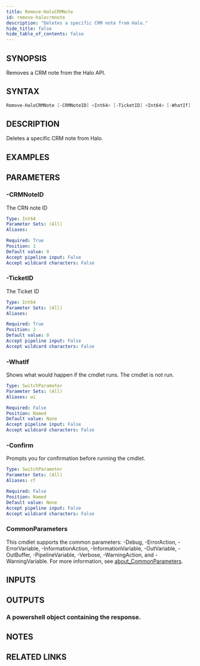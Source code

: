 ```yaml
---
title: Remove-HaloCRMNote
id: remove-halocrmnote
description: "Deletes a specific CRM note from Halo."
hide_title: false
hide_table_of_contents: false
---
```


## SYNOPSIS

Removes a CRM note from the Halo API.

## SYNTAX

```powershell
Remove-HaloCRMNote [-CRMNoteID] <Int64> [-TicketID] <Int64> [-WhatIf] [-Confirm] [<CommonParameters>]
```

## DESCRIPTION

Deletes a specific CRM note from Halo.

## EXAMPLES

## PARAMETERS

### -CRMNoteID

The CRN note ID

```yaml
Type: Int64
Parameter Sets: (All)
Aliases:

Required: True
Position: 1
Default value: 0
Accept pipeline input: False
Accept wildcard characters: False
```

### -TicketID

The Ticket ID

```yaml
Type: Int64
Parameter Sets: (All)
Aliases:

Required: True
Position: 2
Default value: 0
Accept pipeline input: False
Accept wildcard characters: False
```

### -WhatIf

Shows what would happen if the cmdlet runs.
The cmdlet is not run.

```yaml
Type: SwitchParameter
Parameter Sets: (All)
Aliases: wi

Required: False
Position: Named
Default value: None
Accept pipeline input: False
Accept wildcard characters: False
```

### -Confirm

Prompts you for confirmation before running the cmdlet.

```yaml
Type: SwitchParameter
Parameter Sets: (All)
Aliases: cf

Required: False
Position: Named
Default value: None
Accept pipeline input: False
Accept wildcard characters: False
```

### CommonParameters

This cmdlet supports the common parameters: -Debug, -ErrorAction, -ErrorVariable, -InformationAction, -InformationVariable, -OutVariable, -OutBuffer, -PipelineVariable, -Verbose, -WarningAction, and -WarningVariable. For more information, see [about_CommonParameters](http://go.microsoft.com/fwlink/?LinkID=113216).

## INPUTS

## OUTPUTS

### A powershell object containing the response.

## NOTES

## RELATED LINKS
